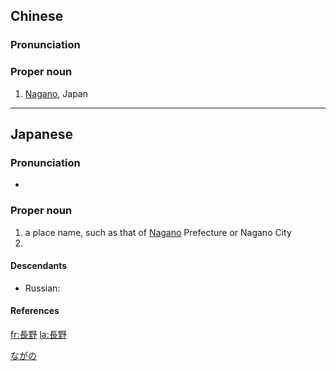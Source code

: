 {{also|长野}}
==Chinese==
{{zh-forms|s=长野}}

===Pronunciation===
{{zh-pron
|m=Chángyě
|cat=pn
}}

===Proper noun===
{{zh-proper noun}}

# [[Nagano]], Japan

----

==Japanese==
{{ja-kanjitab|なが|の|yomi=kun}}

===Pronunciation===
* {{ja-pron|ながの|y=k|acc=1|acc_ref=NHK}}

===Proper noun===
{{ja-pos|ながの|proper}}

# a place name, such as that of [[Nagano]] Prefecture or Nagano City
# {{surname|lang=ja|sort=ながの}}

====Descendants====
* Russian: {{l|ru|Нага́но|g=m|g2=f}}

====References====
<references/>

[[Category:ja:Cities|ながの]]

[[fr:長野]]
[[la:長野]]